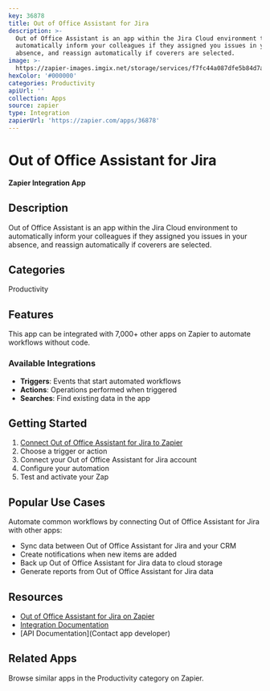 ```yaml
---
key: 36878
title: Out of Office Assistant for Jira
description: >-
  Out of Office Assistant is an app within the Jira Cloud environment to
  automatically inform your colleagues if they assigned you issues in your
  absence, and reassign automatically if coverers are selected.
image: >-
  https://zapier-images.imgix.net/storage/services/f7fc44a087dfe5b84d7aa06ab6d2af34.png?auto=format%2Ccompress&ixlib=python-3.0.0&q=50
hexColor: '#000000'
categories: Productivity
apiUrl: ''
collection: Apps
source: zapier
type: Integration
zapierUrl: 'https://zapier.com/apps/36878'
---
```

# Out of Office Assistant for Jira

**Zapier Integration App**

## Description

Out of Office Assistant is an app within the Jira Cloud environment to automatically inform your colleagues if they assigned you issues in your absence, and reassign automatically if coverers are selected.

## Categories

Productivity

## Features

This app can be integrated with 7,000+ other apps on Zapier to automate workflows without code.

### Available Integrations

- **Triggers**: Events that start automated workflows
- **Actions**: Operations performed when triggered
- **Searches**: Find existing data in the app

## Getting Started

1. [Connect Out of Office Assistant for Jira to Zapier](https://zapier.com/apps/36878)
2. Choose a trigger or action
3. Connect your Out of Office Assistant for Jira account
4. Configure your automation
5. Test and activate your Zap

## Popular Use Cases

Automate common workflows by connecting Out of Office Assistant for Jira with other apps:

- Sync data between Out of Office Assistant for Jira and your CRM
- Create notifications when new items are added
- Back up Out of Office Assistant for Jira data to cloud storage
- Generate reports from Out of Office Assistant for Jira data

## Resources

- [Out of Office Assistant for Jira on Zapier](https://zapier.com/apps/36878)
- [Integration Documentation](https://zapier.com/apps/36878/integrations)
- [API Documentation](Contact app developer)

## Related Apps

Browse similar apps in the Productivity category on Zapier.
